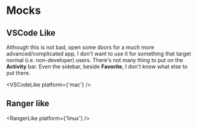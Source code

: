 
[//]: # "import RangerLike from './mocks/RangerLike';"

# Mocks

## VSCode Like

Although this is not bad, open some doors for a much more advanced/complicated
app, I don't want to use it for something that target normal (i.e.
non-developer) users. There's not many thing to put on the **Activity** bar.
Even the sidebar, beside **Favorite**, I don't know what else to put there.

<VSCodeLike platform={'mac'} />

## Ranger like

<RangerLike platform={'linux'} />
